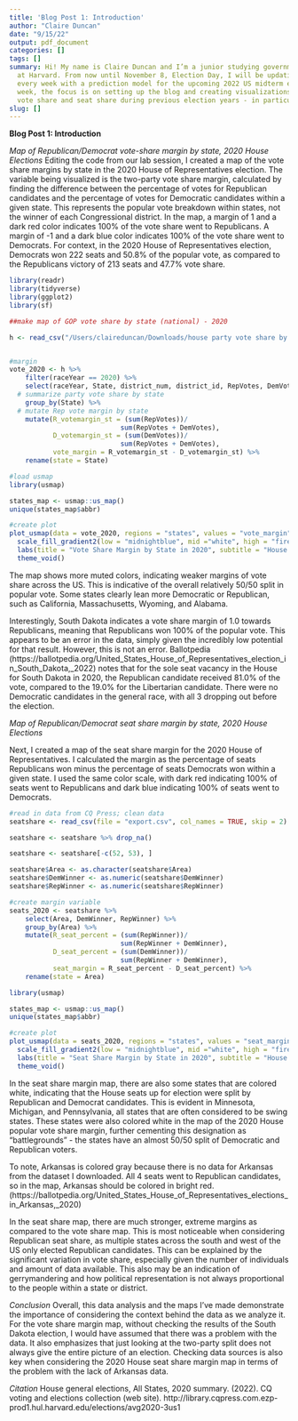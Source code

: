 ```yaml
---
title: 'Blog Post 1: Introduction'
author: "Claire Duncan"
date: "9/15/22"
output: pdf_document
categories: []
tags: []
summary: Hi! My name is Claire Duncan and I’m a junior studying government and psychology
  at Harvard. From now until November 8, Election Day, I will be updating this blog
  every week with a prediction model for the upcoming 2022 US midterm elections. This
  week, the focus is on setting up the blog and creating visualizations of Democratic/Republican
  vote share and seat share during previous election years - in particular, the 2020 House of Representatives general election.
slug: []
---
```


**Blog Post 1: Introduction**

*Map of Republican/Democrat vote-share margin by state, 2020 House Elections*
Editing the code from our lab session, I created a map of the vote share margins by state in the 2020 House of Representatives election. The variable being visualized is the two-party vote share margin, calculated by finding the difference between the percentage of votes for Republican candidates and the percentage of votes for Democratic candidates within a given state. This represents the popular vote breakdown within states, not the winner of each Congressional district. In the map, a margin of 1 and a dark red color indicates 100% of the vote share went to Republicans. A margin of -1 and a dark blue color indicates 100% of the vote share went to Democrats. For context, in the 2020 House of Representatives election, Democrats won 222 seats and 50.8% of the popular vote, as compared to the Republicans victory of 213 seats and 47.7% vote share. 

```r
library(readr)
library(tidyverse)
library(ggplot2)
library(sf)

##make map of GOP vote share by state (national) - 2020

h <- read_csv("/Users/claireduncan/Downloads/house party vote share by district 1948-2020.csv")


#margin
vote_2020 <- h %>%
    filter(raceYear == 2020) %>%
    select(raceYear, State, district_num, district_id, RepVotes, DemVotes) %>%
  # summarize party vote share by state
    group_by(State) %>%
  # mutate Rep vote margin by state
    mutate(R_votemargin_st = (sum(RepVotes))/
                            sum(RepVotes + DemVotes),
           D_votemargin_st = (sum(DemVotes))/
                            sum(RepVotes + DemVotes),
           vote_margin = R_votemargin_st - D_votemargin_st) %>%
    rename(state = State)

#load usmap
library(usmap)

states_map <- usmap::us_map()
unique(states_map$abbr)

#create plot
plot_usmap(data = vote_2020, regions = "states", values = "vote_margin", labels = TRUE) + 
  scale_fill_gradient2(low = "midnightblue", mid ="white", high = "firebrick", name = "Vote Share Margin", limits = c(-1,1)) +
  labs(title = "Vote Share Margin by State in 2020", subtitle = "House of Representatives General Elections") +
  theme_void()

```
The map shows more muted colors, indicating weaker margins of vote share across the US. This is indicative of the overall relatively 50/50 split in popular vote. Some states clearly lean more Democratic or Republican, such as California, Massachusetts, Wyoming, and Alabama.

Interestingly, South Dakota indicates a vote share margin of 1.0 towards Republicans, meaning that Republicans won 100% of the popular vote. This appears to be an error in the data, simply given the incredibly low potential for that result. However, this is not an error. Ballotpedia (https://ballotpedia.org/United_States_House_of_Representatives_election_in_South_Dakota,_2022) notes that for the sole seat vacancy in the House for South Dakota in 2020, the Republican candidate received 81.0% of the vote, compared to the 19.0% for the Libertarian candidate. There were no Democratic candidates in the general race, with all 3 dropping out before the election.


*Map of Republican/Democrat seat share margin by state, 2020 House Elections*

Next, I created a map of the seat share margin for the 2020 House of Representatives. I calculated the margin as the percentage of seats Republicans won minus the percentage of seats Democrats won within a given state. I used the same color scale, with dark red indicating 100% of seats went to Republicans and dark blue indicating 100% of seats went to Democrats.

```r
#read in data from CQ Press; clean data
seatshare <- read_csv(file = "export.csv", col_names = TRUE, skip = 2)

seatshare <- seatshare %>% drop_na()

seatshare <- seatshare[-c(52, 53), ]

seatshare$Area <- as.character(seatshare$Area)
seatshare$DemWinner <- as.numeric(seatshare$DemWinner)
seatshare$RepWinner <- as.numeric(seatshare$RepWinner)

#create margin variable
seats_2020 <- seatshare %>%
    select(Area, DemWinner, RepWinner) %>%
    group_by(Area) %>%
    mutate(R_seat_percent = (sum(RepWinner))/
                            sum(RepWinner + DemWinner),
           D_seat_percent = (sum(DemWinner))/
                            sum(RepWinner + DemWinner),
           seat_margin = R_seat_percent - D_seat_percent) %>%
    rename(state = Area)

library(usmap)

states_map <- usmap::us_map()
unique(states_map$abbr)

#create plot
plot_usmap(data = seats_2020, regions = "states", values = "seat_margin", labels = TRUE) + 
  scale_fill_gradient2(low = "midnightblue", mid ="white", high = "firebrick", name = "Seat Share Margin", limits = c(-1,1)) +
  labs(title = "Seat Share Margin by State in 2020", subtitle = "House of Representatives General Elections") +
  theme_void()

```
In the seat share margin map, there are also some states that are colored white, indicating that the House seats up for election were split by Republican and Democrat candidates. This is evident in Minnesota, Michigan, and Pennsylvania, all states that are often considered to be swing states. These states were also colored white in the map of the 2020 House popular vote share margin, further cementing this designation as “battlegrounds” - the states have an almost 50/50 split of Democratic and Republican voters.

To note, Arkansas is colored gray because there is no data for Arkansas from the dataset I downloaded. All 4 seats went to Republican candidates, so in the map, Arkansas should be colored in bright red. (https://ballotpedia.org/United_States_House_of_Representatives_elections_in_Arkansas,_2020)

In the seat share map, there are much stronger, extreme margins as compared to the vote share map. This is most noticeable when considering Republican seat share, as multiple states across the south and west of the US only elected Republican candidates. This can be explained by the significant variation in vote share, especially given the number of individuals and amount of data available. This also may be an indication of gerrymandering and how political representation is not always proportional to the people within a state or district.


*Conclusion*
Overall, this data analysis and the maps I’ve made demonstrate the importance of considering the context behind the data as we analyze it. For the vote share margin map, without checking the results of the South Dakota election, I would have assumed that there was a problem with the data. It also emphasizes that just looking at the two-party split does not always give the entire picture of an election. Checking data sources is also key when considering the 2020 House seat share margin map in terms of the problem with the lack of Arkansas data.


*Citation*
House general elections, All States, 2020 summary. (2022). CQ voting and elections collection (web site). http://library.cqpress.com.ezp-prod1.hul.harvard.edu/elections/avg2020-3us1



